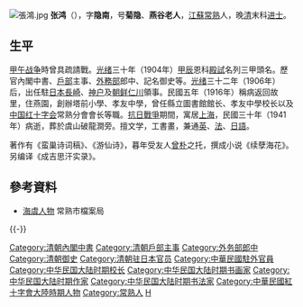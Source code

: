 {{Otheruses|張鴻}}
[[File:張鴻.jpg|thumb]]
'''张鸿'''（{{bd|1867年||1941年|catIdx=Z}}），字'''隐南'''，号'''菊隐'''、'''燕谷老人'''，[[江蘇|江蘇]][[常熟|常熟]]人，晚[[清|清]]末科[[进士|进士]]。

==生平==
[[甲午战争|甲午战争]]時曾具疏請戰。[[光绪|光绪]]三十年（1904年）[[甲辰|甲辰]]恩科[[殿試|殿試]]名列三甲頭名。歷官內閣中書、[[戶部|戶部]]主事、[[外務部|外務部]]郎中、記名御史等。[[光绪|光绪]]三十二年（1906年）后，出任駐[[日本|日本]][[長崎|長崎]]、[[神户|神户]]及[[朝鲜|朝鲜]][[仁川|仁川]]領事。民國五年（1916年）稱病返回故里，住燕園，創辦塔前小學、孝友中學，曾任縣立圖書館館长、孝友中學校长以及[[中国红十字会|中国红十字会]]常熟分會會长等職。[[抗日戰爭|抗日戰爭]]期間，寓居[[上海|上海]]，民國三十年（1941年）病逝，葬於虞山破龍澗旁。擅文学，工書畫，兼通[[英語|英]]、[[法語|法]]、[[日語|日語]]。

著作有《蛮巢诗词稿》、《游仙诗》，暮年受友人[[曾朴|曾朴]]之托，撰成小说《续孽海花》。另编译《成吉思汗实录》。

==參考資料==
*[https://web.archive.org/web/20091013181603/http://www.csdaj.gov.cn/hyrw.asp 海虞人物] 常熟市檔案局

{{-}}
{{清朝人物小作品}}
{{中國人物小作品}}
{{清朝官員小作品}}
{{中國政治人物小作品}}

{{光緒三十年甲辰恩科殿試金榜}}

{{DEFAULTSORT:Zhang張}}

[[Category:清朝內閣中書|Category:清朝內閣中書]]
[[Category:清朝戶部主事|Category:清朝戶部主事]]
[[Category:外务部郎中|Category:外务部郎中]]
[[Category:清朝御史|Category:清朝御史]]
[[Category:清朝驻日本官员|Category:清朝驻日本官员]]
[[Category:中華民國駐外官員|Category:中華民國駐外官員]]
[[Category:中华民国大陆时期校长|Category:中华民国大陆时期校长]]
[[Category:中华民国大陆时期书画家|Category:中华民国大陆时期书画家]]
[[Category:中华民国大陆时期作家|Category:中华民国大陆时期作家]]
[[Category:中华民国大陆时期书法家|Category:中华民国大陆时期书法家]]
[[Category:中華民國紅十字會大陸時期人物|Category:中華民國紅十字會大陸時期人物]]
[[Category:常熟人|Category:常熟人]]
[[Category:张姓|H]]